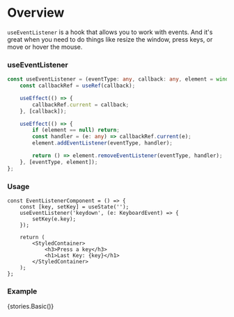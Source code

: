 
<Meta title="Hooks/Docs/useEventListener" component={EventListenerComponent} />

# Overview

`useEventListener` is a hook that allows you to work with events. And it's great when you need to do things like resize the window, press keys, or move or hover the mouse.

### useEventListener

```ts
const useEventListener = (eventType: any, callback: any, element = window) => {
    const callbackRef = useRef(callback);

    useEffect(() => {
        callbackRef.current = callback;
    }, [callback]);

    useEffect(() => {
        if (element == null) return;
        const handler = (e: any) => callbackRef.current(e);
        element.addEventListener(eventType, handler);

        return () => element.removeEventListener(eventType, handler);
    }, [eventType, element]);
};
```

### Usage

```tsx
const EventListenerComponent = () => {
    const [key, setKey] = useState('');
    useEventListener('keydown', (e: KeyboardEvent) => {
        setKey(e.key);
    });

    return (
        <StyledContainer>
            <h3>Press a key</h3>
            <h1>Last Key: {key}</h1>
        </StyledContainer>
    );
};
```

### Example

<Preview>
    <Story name="useEventListener">{stories.Basic()}</Story>
</Preview>
